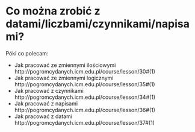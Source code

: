 # Co można zrobić z datami/liczbami/czynnikami/napisami?

Póki co polecam:
  
* Jak pracować ze zmiennymi ilościowymi http://pogromcydanych.icm.edu.pl/course/lesson/30#(1)
* Jak pracować ze zmiennymi logicznymi http://pogromcydanych.icm.edu.pl/course/lesson/35#(1)
* Jak pracować z czynnikami http://pogromcydanych.icm.edu.pl/course/lesson/34#(1)
* Jak pracować z napisami http://pogromcydanych.icm.edu.pl/course/lesson/36#(1)
* Jak pracować z datami
http://pogromcydanych.icm.edu.pl/course/lesson/37#(1)